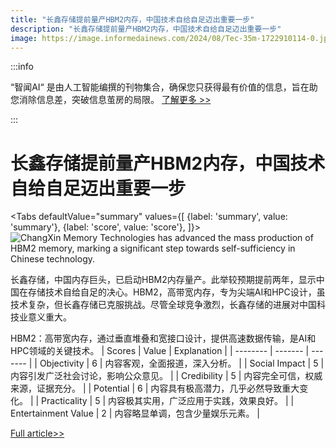 ```yaml
---
title: "长鑫存储提前量产HBM2内存，中国技术自给自足迈出重要一步"
description: "长鑫存储提前量产HBM2内存，中国技术自给自足迈出重要一步"
image: https://image.informedainews.com/2024/08/Tec-35m-1722910114-0.jpg
---
```



:::info

“智闻AI“ 是由人工智能编撰的刊物集合，确保您只获得最有价值的信息，旨在助您消除信息差，突破信息茧房的局限。  [了解更多 >>](/)

:::

# 长鑫存储提前量产HBM2内存，中国技术自给自足迈出重要一步


<Tabs
	defaultValue="summary"
	values={[
	{label: 'summary', value: 'summary'},
	{label: 'score', value: 'score'},
]}>
<TabItem value="summary">
<img
  src="https://image.informedainews.com/2024/08/Tec-35m-1722910114-0.jpg"
  alt="ChangXin Memory Technologies has advanced the mass production of HBM2 memory, marking a significant step towards self-sufficiency in Chinese technology."
/>



长鑫存储，中国内存巨头，已启动HBM2内存量产。此举较预期提前两年，显示中国在存储技术自给自足的决心。HBM2，高带宽内存，专为尖端AI和HPC设计，虽技术复杂，但长鑫存储已克服挑战。尽管全球竞争激烈，长鑫存储的进展对中国科技业意义重大。

HBM2：高带宽内存，通过垂直堆叠和宽接口设计，提供高速数据传输，是AI和HPC领域的关键技术。
</TabItem>
<TabItem value="score">
	| Scores     | Value   | Explanation |
	| -------- | ------- | ------- |
	| Objectivity  | 6    | 内容客观，全面报道，深入分析。    |
	| Social Impact | 5     | 内容引发广泛社会讨论，影响公众意见。    |
	| Credibility    | 5    | 内容完全可信，权威来源，证据充分。    |
	| Potential    | 6    | 内容具有极高潜力，几乎必然导致重大变化。    |
	| Practicality    | 5    | 内容极其实用，广泛应用于实践，效果良好。    |
	| Entertainment Value    | 2    | 内容略显单调，包含少量娱乐元素。    |
</TabItem>
</Tabs>

[Full article>>](https://www.cnbeta.com.tw/articles/tech/1441074.htm)
